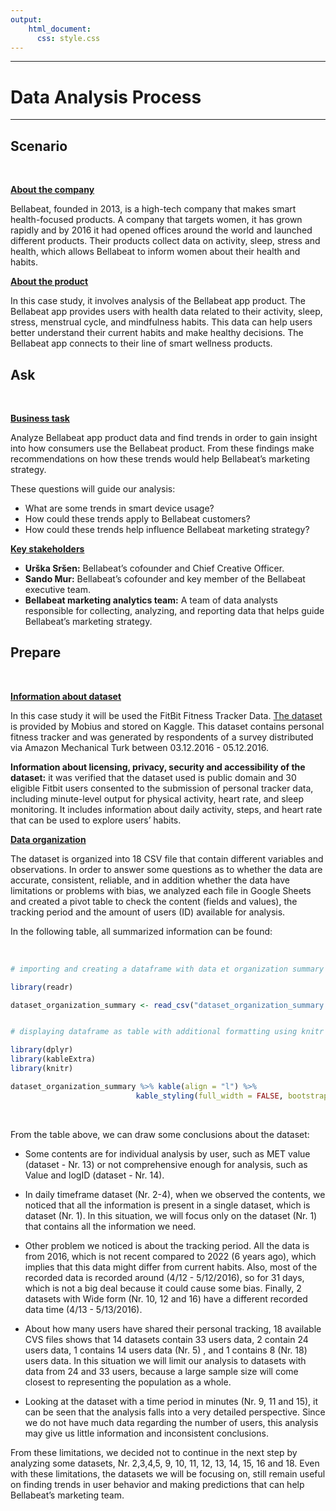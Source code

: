 ```yaml
---
output: 
    html_document:
      css: style.css
---
```


------------------------------------------------------------------------

# Data Analysis Process {.tabset .tabset-fade .tabset-pills}

------------------------------------------------------------------------

## Scenario {.tabset .tabset-fade}

<br>

[**About the company**]{.underline}

Bellabeat, founded in 2013, is a high-tech company that makes smart health-focused products. A company that targets women, it has grown rapidly and by 2016 it had opened offices around the world and launched different products. Their products collect data on activity, sleep, stress and health, which allows Bellabeat to inform women about their health and habits.

[**About the product**]{.underline}

In this case study, it involves analysis of the Bellabeat app product. The Bellabeat app provides users with health data related to their activity, sleep, stress, menstrual cycle, and mindfulness habits. This data can help users better understand their current habits and make healthy decisions. The Bellabeat app connects to their line of smart wellness products.

## Ask {.tabset .tabset-fade}

<br>

[**Business task**]{.underline}

Analyze Bellabeat app product data and find trends in order to gain insight into how consumers use the Bellabeat product. From these findings make recommendations on how these trends would help Bellabeat's marketing strategy.

These questions will guide our analysis:

-   What are some trends in smart device usage?
-   How could these trends apply to Bellabeat customers?
-   How could these trends help influence Bellabeat marketing strategy?

[**Key stakeholders**]{.underline}

-   **Urška Sršen:** Bellabeat's cofounder and Chief Creative Officer.
-   **Sando Mur:** Bellabeat's cofounder and key member of the Bellabeat executive team.
-   **Bellabeat marketing analytics team:** A team of data analysts responsible for collecting, analyzing, and reporting data that helps guide Bellabeat's marketing strategy.

## Prepare {.tabset .tabset-fade}

<br>

[**Information about dataset**]{.underline}

In this case study it will be used the FitBit Fitness Tracker Data. [The dataset](https://www.kaggle.com/datasets/arashnic/fitbit) is provided by Mobius and stored on Kaggle. This dataset contains personal fitness tracker and was generated by respondents of a survey distributed via Amazon Mechanical Turk between 03.12.2016 - 05.12.2016.

**Information about licensing, privacy, security and accessibility of the dataset:** it was verified that the dataset used is public domain and 30 eligible Fitbit users consented to the submission of personal tracker data, including minute-level output for physical activity, heart rate, and sleep monitoring. It includes information about daily activity, steps, and heart rate that can be used to explore users' habits.

[**Data organization**]{.underline}

The dataset is organized into 18 CSV file that contain different variables and observations. In order to answer some questions as to whether the data are accurate, consistent, reliable, and in addition whether the data have limitations or problems with bias, we analyzed each file in Google Sheets and created a pivot table to check the content (fields and values), the tracking period and the amount of users (ID) available for analysis.

In the following table, all summarized information can be found:

<br>

```r

# importing and creating a dataframe with data et organization summary

library(readr)

dataset_organization_summary <- read_csv("dataset_organization_summary.csv", show_col_types = FALSE)


# displaying dataframe as table with additional formatting using knitr package and kable function

library(dplyr)
library(kableExtra)
library(knitr)

dataset_organization_summary %>% kable(align = "l") %>% 
                            kable_styling(full_width = FALSE, bootstrap_options = "striped")

```

<br>

From the table above, we can draw some conclusions about the dataset:

- Some contents are for individual analysis by user, such as MET value (dataset - Nr. 13) or not comprehensive enough for analysis, such as Value and logID (dataset - Nr. 14).

- In daily timeframe dataset (Nr. 2-4), when we observed the contents, we noticed that all the information is present in a single dataset, which is dataset (Nr. 1). In this situation, we will focus only on the dataset (Nr. 1) that contains all the information we need.

- Other problem we noticed is about the tracking period. All the data is from 2016, which is not recent compared to 2022 (6 years ago), which implies that this data might differ from current habits. Also, most of the recorded data is recorded around (4/12 - 5/12/2016), so for 31 days, which is not a big deal because it could cause some bias. Finally, 2 datasets with Wide form (Nr. 10, 12 and 16) have a different recorded data time (4/13 - 5/13/2016).

- About how many users have shared their personal tracking, 18 available CVS files shows that 14 datasets contain 33 users data, 2 contain 24 users data, 1 contains 14 users data (Nr. 5) , and 1 contains 8 (Nr. 18) users data. In this situation we will limit our analysis to datasets with data from 24 and 33 users, because a large sample size will come closest to representing the population as a whole.

- Looking at the dataset with a time period in minutes (Nr. 9, 11 and 15), it can be seen that the analysis falls into a very detailed perspective. Since we do not have much data regarding the number of users, this analysis may give us little information and inconsistent conclusions.

From these limitations, we decided not to continue in the next step by analyzing some datasets, Nr. 2,3,4,5, 9, 10, 11, 12, 13, 14, 15, 16 and 18. Even with these limitations, the datasets we will be focusing on, still remain useful on finding trends in user behavior and making predictions that can help Bellabeat's marketing team.





